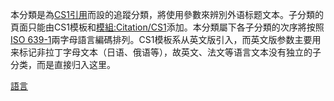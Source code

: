 {{polluted category}}
{{Tracking category}}

本分類是為[[Help:引文格式1|CS1引用]]而設的追蹤分類，將使用參數{{para|script-title|''ISO 639-1代碼'':}}來辨別外语标题文本。子分類的頁面只能由CS1模板和[[模組:Citation/CS1|模組:Citation/CS1]]添加。本分類屬下各子分類的次序將按照[[ISO_639-1|ISO 639-1]]兩字母語言編碼排列。CS1模板系从英文版引入，而英文版{{para|script-title}}参数主要用来标记非拉丁字母文本（日语、俄语等），故英文、法文等语言文本没有独立的子分类，而是直接归入这里。

[[Category:CS1屬性|語言]]